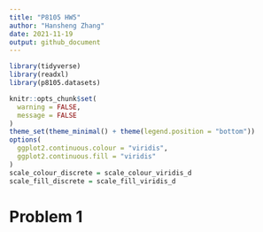 ```yaml
---
title: "P8105 HW5"
author: "Hansheng Zhang"
date: 2021-11-19
output: github_document
---
```


```r
library(tidyverse)
library(readxl)
library(p8105.datasets)

knitr::opts_chunk$set(
  warning = FALSE,
  message = FALSE
)
theme_set(theme_minimal() + theme(legend.position = "bottom"))
options(
  ggplot2.continuous.colour = "viridis",
  ggplot2.continuous.fill = "viridis"
)
scale_colour_discrete = scale_colour_viridis_d
scale_fill_discrete = scale_fill_viridis_d
```

# Problem 1
